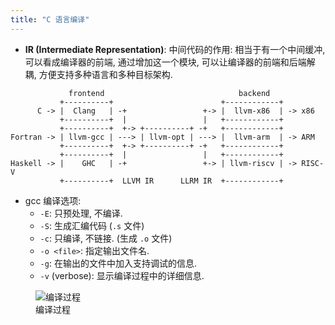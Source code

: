 ```yaml
---
title: "C 语言编译"
---
```


- **IR (Intermediate Representation)**: 中间代码的作用: 相当于有一个中间缓冲, 可以看成编译器的前端, 通过增加这一个模块, 可以让编译器的前端和后端解耦, 方便支持多种语言和多种目标架构.

```
             frontend                              backend
           +----------+                        +------------+
      C -> |  Clang   | -+                 +-> |  llvm-x86  | -> x86
           +----------+  |                 |   +------------+
           +----------+  +-> +----------+ -+   +------------+
Fortran -> | llvm-gcc | ---> | llvm-opt | ---> |  llvm-arm  | -> ARM
           +----------+  +-> +----------+ -+   +------------+
           +----------+  |                 |   +------------+
Haskell -> |    GHC   | -+                 +-> | llvm-riscv | -> RISC-V
           +----------+  LLVM IR      LLRM IR  +------------+
```


- gcc 编译选项:
    - `-E`: 只预处理, 不编译.
    - `-S`: 生成汇编代码 (`.s` 文件)
    - `-c`: 只编译, 不链接. (生成 `.o` 文件)
    - `-o <file>`: 指定输出文件名.
    - `-g`: 在输出的文件中加入支持调试的信息.
    - `-v` (verbose): 显示编译过程中的详细信息.


:::{.column-margin}    
![编译过程](compilation.png)
:::